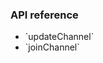 <PlatformWrapper platform="macos">

### API reference

- <Link to="{{Global.API_REF_MACOS_ROOT_RTC_KIT}}/agorartcenginekit/updatechannel(with:)">`updateChannel`</Link>
- <Link to="{{Global.API_REF_MACOS_ROOT_RTC_KIT}}/agorartcenginekit/joinchannel(bytoken:channelid:useraccount:mediaoptions:joinsuccess:)">`joinChannel`</Link>

</PlatformWrapper>